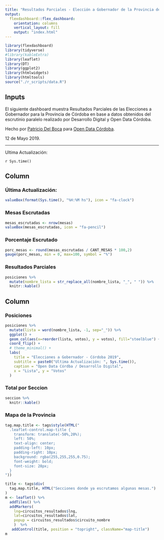 ```yaml
---
title: "Resultados Parciales - Elección a Gobernador de la Provincia de Córdoba (2019)"
output: 
  flexdashboard::flex_dashboard:
    orientation: columns
    vertical_layout: fill
    output: "index.html"
---
```


```r
library(flexdashboard)
library(tidyverse)
#library(kableExtra)
library(leaflet)
library(DT)
library(ggplot2)
library(htmlwidgets)
library(htmltools)
source("./r_scripts/data.R")
```

Inputs {.sidebar}
-------------------------------------

El siguiente dashboard muestra Resultados Parciales de las Elecciones a Gobernador para la Provincia de Córdoba en base a datos obtenidos del escrutinio paralelo realizado por Desarrollo Digital y Open Data Córdoba.

Hecho por [Patricio Del Boca](https://twitter.com/pdelboca) para [Open Data Córdoba](https://twitter.com/opendatacba).

12 de Mayo 2019.

-----

Ultima Actualización:

`r Sys.time()`

Column {data-width=300}
-------------------------------------
### Última Actualización:
    
```r
valueBox(format(Sys.time(), "%H:%M hs"), icon = "fa-clock")
```


### Mesas Escrutadas
    
```r
mesas_escrutadas <- nrow(mesas)
valueBox(mesas_escrutadas, icon = "fa-pencil")
```

### Porcentaje Escrutado
    
```r
porc_mesas <- round(mesas_escrutadas / CANT_MESAS * 100,2)
gauge(porc_mesas, min = 0, max=100, symbol = "%")
```

### Resultados Parciales
    
```r
posiciones %>% 
  mutate(nombre_lista = str_replace_all(nombre_lista, "_", " ")) %>% 
  knitr::kable()
```

Column {.tabset data-width=600}
-------------------------------------

### Posiciones
```r
posiciones %>% 
  mutate(lista = word(nombre_lista, -1, sep="_")) %>% 
  ggplot() +
  geom_col(aes(x=reorder(lista, votos), y = votos), fill="steelblue") +
  coord_flip() +
  # theme_minimal() +
  labs(
    title = "Elecciones a Gobernador - Córdoba 2019",
    subtitle = paste0("Ultima Actualización: ", Sys.time()),
    caption = "Open Data Córdba / Desarrollo Digital",
    x = "Lista", y = "Votos"
  )
```


### Total por Seccion
```r
seccion %>%
  knitr::kable()
```

   
### Mapa de la Provincia

```r
tag.map.title <- tags$style(HTML("
  .leaflet-control.map-title { 
    transform: translate(-50%,20%);
    left: 50%;
    text-align: center;
    padding-left: 10px; 
    padding-right: 10px; 
    background: rgba(255,255,255,0.75);
    font-weight: bold;
    font-size: 28px;
  }
"))

title <- tags$div(
  tag.map.title, HTML("Secciones donde ya escrutamos algunas mesas.")
)  
m <- leaflet() %>% 
  addTiles() %>% 
  addMarkers(
    lng=circuitos_resultados$lng, 
    lat=circuitos_resultados$lat, 
    popup = circuitos_resultados$circuito_nombre
    )  %>%
   addControl(title, position = "topright", className="map-title")
m
```   
